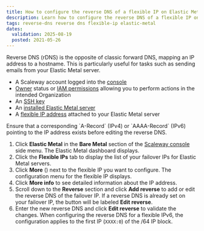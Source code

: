 ```yaml
---
title: How to configure the reverse DNS of a flexible IP on Elastic Metal servers
description: Learn how to configure the reverse DNS of a flexible IP on Scaleway Elastic Metal servers.
tags: reverse-dns reverse dns flexible-ip elastic-metal
dates:
  validation: 2025-08-19
  posted: 2021-05-26
---
```



Reverse DNS (rDNS) is the opposite of classic forward DNS, mapping an IP address to a hostname. This is particularly useful for tasks such as sending emails from your Elastic Metal server.

<Requirements />

- A Scaleway account logged into the [console](https://account.scaleway.com/?service=elements)
- [Owner](/iam/concepts/#owner) status or [IAM permissions](/iam/concepts/#permission) allowing you to perform actions in the intended Organization
- An [SSH key](/organizations-and-projects/how-to/create-ssh-key/)
- An [installed Elastic Metal server](/elastic-metal/quickstart/#how-to-create-an-elastic-metal-server)
- A [flexible IP address](/elastic-metal/how-to/attach-detach-flexible-ip/) attached to your Elastic Metal server

<Message type="important">
  Ensure that a corresponding `A-Record` (IPv4) or `AAAA-Record` (IPv6) pointing to the IP address exists before editing the reverse DNS.
</Message>

1. Click **Elastic Metal** in the **Bare Metal** section of the [Scaleway console](https://account.scaleway.com/?service=elements) side menu. The Elastic Metal dashboard displays.
2. Click the **Flexible IPs** tab to display the list of your failover IPs for Elastic Metal servers.
3. Click **More** (<Icon name="more" />) next to the flexible IP you want to configure. The configuration menu for the flexible IP displays.
4. Click **More info** to see detailed information about the IP address.
5. Scroll down to the **Reverse** section and click **Add reverse** to add or edit the reverse DNS of the failover IP.
   <Message type="note">
      If a reverse DNS is already set on your failover IP, the button will be labeled **Edit reverse**.
   </Message>
6. Enter the new reverse DNS and click **Edit reverse** to validate the changes.
   <Message type="important">
      When configuring the reverse DNS for a flexible IPv6, the configuration applies to the first IP (`XXXX:0`) of the /64 IP block.
   </Message>
